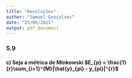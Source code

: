```yaml
---
title: "Resoluções"
author: "Samuel Gonçalves"
date: "25/06/2021"
output: pdf_document
---
```



### 5.9
#### c) Seja a métrica de Minkowski $E_{p} = \frac{1}{r}\sum_{i=1}^{M}|\hat{y}_{pi} - y_{pi}|^{r}$
